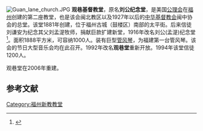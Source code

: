 {{Coord|26.086509|N|119.313253|E|display=title}}
[[File:Guan_lane_church.JPG|thumb]]
'''观巷基督教堂'''，原名'''刘公纪念堂'''，是美国[[公理会|公理会]]在[[福州|福州]]创建的第二座教堂，也是该会闽北教区以及1927年以后的[[中华基督教会|中华基督教会]]闽中协会的总堂。该堂1881年创建，位于福州古城（鼓楼区）南部的太平街。后来信徒刘谦安为纪念其父刘孟湜牧师，捐献巨款扩建新堂，1916年改名刘公(孟湜)纪念堂<ref>{{Cite web |url=http://www.fjsq.gov.cn/ShowText.asp?ToBook=3088&index=146& |title=福州市志第8册 |access-date=2009-07-08 |archive-url=https://web.archive.org/web/20160304120347/http://www.fjsq.gov.cn/ShowText.asp?ToBook=3088&index=146& |archive-date=2016-03-04 |dead-url=yes }}</ref>。面积1888平方米，可容纳1000人。装有巨型[[管风琴|管风琴]]，为福建第一台管风琴。该会的节日大型音乐会均在此召开。1992年改名'''观巷堂'''重新开放。1994年该堂信徒1200人。

观巷堂在2006年重建。

==参考文献==
<div class="references-small">
<references />
</div>

[[Category:福州新教教堂|Category:福州新教教堂]]
{{福州教堂}}